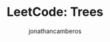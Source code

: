 ---
title: "LeetCode: Trees"
description: "trees"
image: "../../public/blogs/tree.png"
publishedAt: "2025-05-04"
updatedAt: "2025-05-04"
author: "jonathancamberos"
isPublished: true
tags:
- data structures & algorithms
---